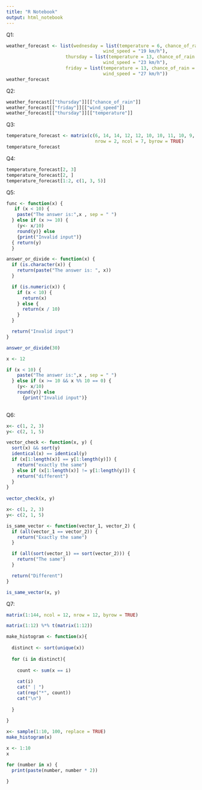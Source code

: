 ```yaml
---
title: "R Notebook"
output: html_notebook
---
```


Q1:
```r
weather_forecast <- list(wednesday = list(temperature = 6, chance_of_rain = "3%",
                                    wind_speed = "19 km/h"), 
                      thursday = list(temperature = 13, chance_of_rain = "100%",
                                    wind_speed = "23 km/h"), 
                      friday = list(temperature = 13, chance_of_rain = "20%",
                                    wind_speed = "27 km/h"))
weather_forecast
```
Q2:
```r
weather_forecast[["thursday"]][["chance_of_rain"]]
weather_forecast[["friday"]][["wind_speed"]]
weather_forecast[["thursday"]][["temperature"]]
```
Q3:
```r
temperature_forecast <- matrix(c(6, 14, 14, 12, 12, 10, 10, 11, 10, 9, 9, 8, 9, 8),
                                 nrow = 2, ncol = 7, byrow = TRUE)
temperature_forecast
```
Q4:
```r
temperature_forecast[2, 3]
temperature_forecast[2, ]
temperature_forecast[1:2, c(1, 3, 5)]
```
Q5:
```r
func <- function(x) {
   if (x < 10) {
    paste("The answer is:",x , sep = " ")
  } else if (x >= 10) {
    (y<- x/10)
    round(y)} else
    {print("Invalid input")}
  { return(y)
  }
```
```r
answer_or_divide <- function(x) {
  if (is.character(x)) {
    return(paste("The answer is: ", x))
  }

  if (is.numeric(x)) {
    if (x < 10) {
      return(x)
    } else {
      return(x / 10)
    }
  }

  return("Invalid input")
}
```
```r
answer_or_divide(30)
```

```r
x <- 12

if (x < 10) {
    paste("The answer is:",x , sep = " ")
  } else if (x >= 10 && x %% 10 == 0) {
    (y<- x/10)
    round(y)} else
      {print("Invalid input")}
  
```

Q6:
```r
x<- c(1, 2, 3)
y<- c(2, 1, 5)

vector_check <- function(x, y) {
  sort(x) && sort(y)
  identical(x) == identical(y)
  if (x[1:length(x)] == y[1:length(y)]) {
    return("exactly the same")
  } else if (x[1:length(x)] != y[1:length(y)]) {
    return("different")
  }
}
 
vector_check(x, y) 
```

```r

x<- c(1, 2, 3)
y<- c(2, 1, 5)

is_same_vector <- function(vector_1, vector_2) {
  if (all(vector_1 == vector_2)) {
    return("Exactly the same")
  }

  if (all(sort(vector_1) == sort(vector_2))) {
    return("The same")
  }

  return("Different")
}
```

```r
is_same_vector(x, y)
```


Q7:
```r
matrix(1:144, ncol = 12, nrow = 12, byrow = TRUE)
```
```r

matrix(1:12) %*% t(matrix(1:12))
```

```r
make_histogram <- function(x){
  
  distinct <- sort(unique(x))
  
  for (i in distinct){
    
    count <- sum(x == i)
    
    cat(i)
    cat(" | ")
    cat(rep("*", count))
    cat("\n")
    
  }
  
}
```


```r
x<- sample(1:10, 100, replace = TRUE)
make_histogram(x)
```

```r
x <- 1:10
x

for (number in x) {
  print(paste(number, number * 2))
  
}
```



